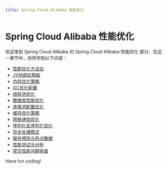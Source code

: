 ```yaml
---
title: Spring Cloud Alibaba 性能优化
---
```


# Spring Cloud Alibaba 性能优化

欢迎来到 Spring Cloud Alibaba 的 Spring Cloud Alibaba 性能优化 部分，在这一章节中，你将学到以下内容：

- [性能优化方法论](./0-performance-optimization-methodology.mdx)
- [JVM调优基础](./1-jvm-tuning-basics.mdx)
- [内存优化策略](./2-memory-optimization-strategy.mdx)
- [GC优化配置](./3-gc-optimization-configuration.mdx)
- [线程池优化](./4-thread-pool-optimization.mdx)
- [数据库性能优化](./5-database-performance-optimization.mdx)
- [连接池配置优化](./6-connection-pool-configuration-optimization.mdx)
- [缓存优化策略](./7-cache-optimization-strategy.mdx)
- [网络通信优化](./8-network-communication-optimization.mdx)
- [序列化反序列化优化](./9-serialization-and-deserialization-optimization.mdx)
- [异步处理模式](./10-asynchronous-processing-mode.mdx)
- [服务预热与热点数据](./11-service-preheating-and-hot-spot-data.mdx)
- [性能测试与分析](./12-performance-testing-and-analysis.mdx)
- [常见性能问题排查](./13-troubleshooting-common-performance-issues.mdx)

Have fun coding!